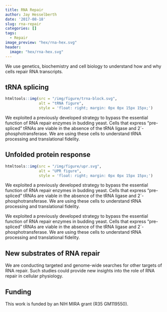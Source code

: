 ```yaml
---
title: RNA Repair
author: Jay Hesselberth
date: '2017-08-18'
slug: rna-repair
categories: []
tags:
  - Repair
image_preview: "hex/rna-hex.svg"
header:
  image: "hex/rna-hex.svg"
---
```


We use genetics, biochemistry and cell biology to understand how and why cells repair RNA transcripts.

## tRNA splicing

```r
htmltools::img(src = "/img/figure/trna-block.svg",
               alt = "tRNA figure",
               style = 'float: right; margin: 0px 0px 15px 15px;')
```

We exploited a previously developed strategy to bypass the essential function of RNA repair enzymes in budding yeast. Cells that express "pre-spliced" tRNAs are viable in the absence of the tRNA ligase and 2´-phosphotransferase. We are using these cells to understand tRNA processing and translational fidelity.

## Unfolded protein response

```r
htmltools::img(src = "/img/figure/upr.svg",
               alt = "UPR figure",
               style = 'float: right; margin: 0px 0px 15px 15px;')
```

We exploited a previously developed strategy to bypass the essential function of RNA repair enzymes in budding yeast. Cells that express "pre-spliced" tRNAs are viable in the absence of the tRNA ligase and 2´-phosphotransferase. We are using these cells to understand tRNA processing and translational fidelity.

We exploited a previously developed strategy to bypass the essential function of RNA repair enzymes in budding yeast. Cells that express "pre-spliced" tRNAs are viable in the absence of the tRNA ligase and 2´-phosphotransferase. We are using these cells to understand tRNA processing and translational fidelity.

## New substrates of RNA repair

We are conducting targeted and genome-wide searches for other targets of RNA repair. Such studies could provide new insights into the role of RNA repair in cellular physiology.

## Funding

This work is funded by an NIH MIRA grant (R35 GM119550).
